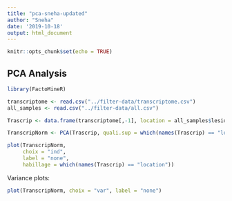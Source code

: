 ```yaml
---
title: "pca-sneha-updated"
author: "Sneha"
date: '2019-10-18'
output: html_document
---
```


```r
knitr::opts_chunk$set(echo = TRUE)
```

## PCA Analysis


```r
library(FactoMineR)

transcriptome <- read.csv("../filter-data/transcriptome.csv")
all_samples <- read.csv("../filter-data/all.csv")
```
```r
Trascrip <- data.frame(transcriptome[,-1], location = all_samples$lesional)

TranscripNorm <- PCA(Trascrip, quali.sup = which(names(Trascrip) == "location"))

plot(TranscripNorm, 
     choix = "ind", 
     label = "none", 
     habillage = which(names(Trascrip) == "location"))
```

Variance plots:

```r
plot(TranscripNorm, choix = "var", label = "none")
```